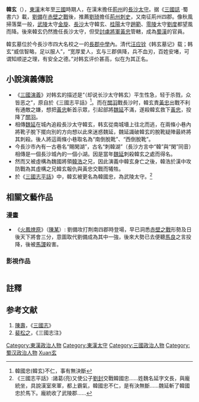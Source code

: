 '''韓玄'''（{{bd|？||？||catIdx=Han韓玄}}），[[東漢|東漢]]末年至[[三國|三國]]時期人，在漢末擔任[[荊州|荊州]]的[[長沙|長沙]][[太守|太守]]。据《[[三國誌|三國誌]] ·蜀書六》載，[[劉備|劉備]]在[[赤壁之戰|赤壁之戰]]後，推薦[[劉琦|劉琦]]擔任[[荊州|荊州]][[刺史|刺史]]，又南征荊州四郡。像秋風掃落葉一般，[[武陵|武陵]]太守[[金旋|金旋]]、[[長沙|長沙]]太守韓玄、[[桂陽|桂陽]]太守[[赵范_(三国)|趙範]]、[[零陵|零陵]]太守[[劉度|劉度]]都望風而降。後來韓玄仍然擔任長沙太守，但受[[討虜將軍|討虜將軍]][[黃忠|黃忠]]管轄，成為[[蜀漢|蜀漢]]的官員。

韓玄墓位於今長沙市四大名校之一的[[長郡中學|長郡中學]]內。清代[[汪应铨|汪应铨]]《韩玄墓记》载；韩玄“威信智略，足以服人”，“宽厚爱人，玄与三郡俱降，兵不血刃，百姓安堵，可谓知顺逆之理，有安全之德。”对韩玄评价甚高，似在为其正名。

==小說演義傳說==
*《[[三國演義|三國演義]]》对韩玄的描述是“（却说长沙太守韩玄）平生性急，轻于杀戮，众皆恶之”，原自於《三國志平話》<ref>韓國忠(韓玄)不仁，事有無決斷</ref>。而在[[關羽|關羽]]戰長沙时，韓玄責[[黃忠|黃忠]]出戰不利有通敵之嫌，想把[[黃忠|黃忠]]斬首示眾，引起部將[[魏延|魏延]]不滿，遂殺韓玄救下[[黃忠|黃忠]]，投降了[[關羽|關羽]]。
*相傳[[魏延|魏延]]在城內追殺長沙太守韓玄，韩玄從南城墻上往北而逃，在兩條小巷內將靴子脫下擺向別的方向想以此來迷惑魏延，魏延識破韓玄的脫靴疑陣最終將其刺殺。後人將這兩條小巷取名為“南倒脫靴”、“西倒脫靴”。
*今長沙市內有一古巷名“賜閑湖”，古名“刺韓湖”（長沙方言中“韓”與“閑”同音）相傳是一個長沙城內的一個小湖。因是當年[[魏延|魏延]]刺殺韓玄之處而得名。
*然而又被虛構為魏國將領[[韓浩|韓浩]]之兄，因此演義中韓玄身亡之後，韓浩於漢中攻防戰為其虛構之兄韓玄報仇與黃忠交戰而犧牲。
*於《[[三國志平話|三國志平話]]》中，韓玄被更名為韓國忠，為武陵太守。<ref>《三國志平話》:諸葛(亮)又使公子[[劉封|劉封]]交戰韓國忠……姓魏名延字文長，與龐統坐，具說漢室來軍，都上霸氣，韓國忠不仁，是有決無斷……魏延斬了韓國忠於馬下。龐統收了武陵郡……</ref>

== 相關文藝作品 ==
=== 漫畫 ===
* 《[[火鳳燎原|火鳳燎原]]》（[[陳某|陳某]]）: 劉備攻打荆南四郡時登場，早已洞悉[[赤壁之戰|赤壁之戰]]形勢及日後天下將會三分，意圖取代劉備成為其中一強，後來大勢已去便聽[[馬良|馬良]]之言投降，後被[[馬謖|馬謖]]殺害。

=== 影視作品 ===
{| class="wikitable"
|-  style="background:cornflowerblue; color:white; text-align:center;"
|-
|年份||劇名||演員||剧中姓名||註解
|-
|1994年||電視劇《[[三国演义_(電視劇)|三国演义]]》||[[黄小立|黄小立]]||韓玄||
|-
|2010年||電視劇《[[三國_(電視劇)|三國]]》||[[應強|應強]]||韓玄||
|}

==註釋==
{{reflist|2}}

==参考文献==
#[[陳壽|陳壽]]，《[[三國志|三國志]]》
#[[裴松之|裴松之]]，《三國志注》

{{DEFAULTSORT:Han韓玄}}
[[Category:東漢政治人物|Category:東漢政治人物]]
[[Category:東漢太守|Category:東漢太守]]
[[Category:三國政治人物|Category:三國政治人物]]
[[Category:蜀汉政治人物|Category:蜀汉政治人物]]
[[Category:韩姓|Xuan玄]]